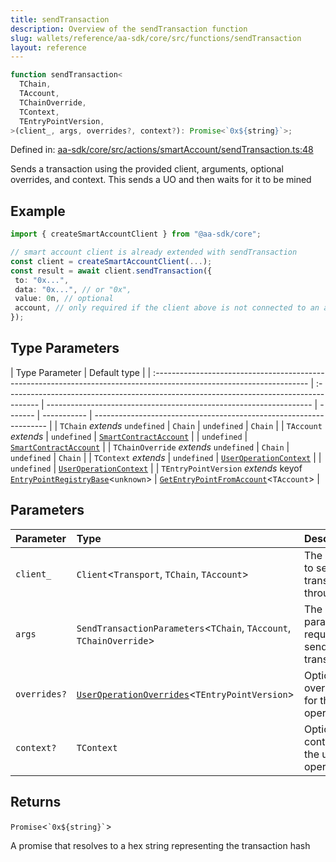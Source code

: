 ```yaml
---
title: sendTransaction
description: Overview of the sendTransaction function
slug: wallets/reference/aa-sdk/core/src/functions/sendTransaction
layout: reference
---
```


```ts
function sendTransaction<
  TChain,
  TAccount,
  TChainOverride,
  TContext,
  TEntryPointVersion,
>(client_, args, overrides?, context?): Promise<`0x${string}`>;
```

Defined in: [aa-sdk/core/src/actions/smartAccount/sendTransaction.ts:48](https://github.com/alchemyplatform/aa-sdk/blob/923a52171f7246172caf350853843e6680197da9/aa-sdk/core/src/actions/smartAccount/sendTransaction.ts#L48)

Sends a transaction using the provided client, arguments, optional overrides, and context.
This sends a UO and then waits for it to be mined

## Example

```ts
import { createSmartAccountClient } from "@aa-sdk/core";

// smart account client is already extended with sendTransaction
const client = createSmartAccountClient(...);
const result = await client.sendTransaction({
 to: "0x...",
 data: "0x...", // or "0x",
 value: 0n, // optional
 account, // only required if the client above is not connected to an account
});
```

## Type Parameters

| Type Parameter                                                                                                        | Default type                                                                            |
| :-------------------------------------------------------------------------------------------------------------------- | :-------------------------------------------------------------------------------------- | ------------------------------------------------------------------ | ------- | ----------- | ------------------------------------------------------------------ |
| `TChain` _extends_ `undefined`                                                                                        | `Chain`                                                                                 | `undefined`                                                        | `Chain` |
| `TAccount` _extends_                                                                                                  | `undefined`                                                                             | [`SmartContractAccount`](../type-aliases/SmartContractAccount.mdx) |         | `undefined` | [`SmartContractAccount`](../type-aliases/SmartContractAccount.mdx) |
| `TChainOverride` _extends_ `undefined`                                                                                | `Chain`                                                                                 | `undefined`                                                        | `Chain` |
| `TContext` _extends_                                                                                                  | `undefined`                                                                             | [`UserOperationContext`](../type-aliases/UserOperationContext.mdx) |         | `undefined` | [`UserOperationContext`](../type-aliases/UserOperationContext.mdx) |
| `TEntryPointVersion` _extends_ keyof [`EntryPointRegistryBase`](../interfaces/EntryPointRegistryBase.mdx)\<`unknown`> | [`GetEntryPointFromAccount`](../type-aliases/GetEntryPointFromAccount.mdx)\<`TAccount`> |

## Parameters

| Parameter    | Type                                                                                          | Description                                     |
| :----------- | :-------------------------------------------------------------------------------------------- | :---------------------------------------------- |
| `client_`    | `Client`\<`Transport`, `TChain`, `TAccount`>                                                  | The client to send the transaction through      |
| `args`       | `SendTransactionParameters`\<`TChain`, `TAccount`, `TChainOverride`>                          | The parameters required to send the transaction |
| `overrides?` | [`UserOperationOverrides`](../type-aliases/UserOperationOverrides.mdx)\<`TEntryPointVersion`> | Optional overrides for the user operation       |
| `context?`   | `TContext`                                                                                    | Optional context for the user operation         |

## Returns

`Promise`\<`` `0x${string}` ``>

A promise that resolves to a hex string representing the transaction hash

